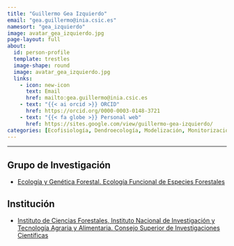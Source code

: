```yaml
---
title: "Guillermo Gea Izquierdo"
email: "gea.guillermo@inia.csic.es"  
namesort: "gea_izquierdo"
image: avatar_gea_izquierdo.jpg
page-layout: full
about: 
  id: person-profile
  template: trestles
  image-shape: round
  image: avatar_gea_izquierdo.jpg
  links:
    - icon: new-icon
      text: Email
      href: mailto:gea.guillermo@inia.csic.es
    - text: "{{< ai orcid >}} ORCID"
      href: https://orcid.org/0000-0003-0148-3721
    - text: "{{< fa globe >}} Personal web"
      href: https://sites.google.com/view/guillermo-gea-izquierdo/
categories: [Ecofisiología, Dendroecología, Modelización, Monitorización, Dinámica forestal]
---
```

 
<hr>

:::{#person-profile}

## Grupo de Investigación
- [Ecología y Genética Forestal. Ecología Funcional de Especies Forestales](https://www.inia.es/investigacion/forestal/Ecolog%C3%ADa%20y%20Gen%C3%A9tica/Ecolog%C3%ADa%20funcional%20de%20especies%20forestales/Pages/Home.aspx)

## Institución
- [Instituto de Ciencias Forestales, Instituto Nacional de Investigación y Tecnología Agraria y Alimentaria. Consejo Superior de Investigaciones Científicas](https://www.inia.es/)

:::
